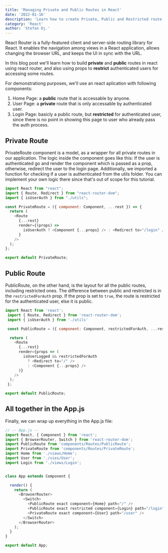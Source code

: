 ```yaml
---
title: 'Managing Private and Public Routes in React'
date: '2022-01-16'
description: 'Learn how to create Private, Public and Restricted route with react router'
category: 'React'
author: 'Stefan Dj.'
---
```


React Router is a fully-featured client and server-side routing library for React. It enables the navigation among views in a React application, allows changing the browser URL, and keeps the UI in sync with the URL.

In this blog post we'll learn how to build **private** and **public** routes in react using react router, and also using props to **restrict** authenticated users for accessing some routes.

For demonstrationg purposes, we'll use an react aplication with following components:

1. Home Page: a **public** route that is accessable by anyone.
2. User Page: a **private** route that is only accessable by authenticated user.
3. Login Page: basicly a public route, but **restricted** for authenticated user, since there is no point in showing this page to user who already pass the auth process.

## Private Route

PrivateRoute component is a model, as a wrapper for all private routes in our application. The logic inside the component goes like this: If the user is authenticated go and render the component which is passed as a prop, otherwise, redirect the user to the login page. Additionally, we imported a function for checking if a user is authenticated from the utils folder. You can implement your own logic there since that's out of scope for this tutorial.


```javascript
import React from "react";
import { Route, Redirect } from "react-router-dom";
import { isUserAuth } from "./utils";

const PrivateRoute = ({ component: Component, ...rest }) => {
  return (
    <Route
      {...rest}
      render={(props) =>
        isUserAuth ? <Component {...props} /> : <Redirect to="/login" />
      }
    />
  );
};

export default PrivateRoute;
```
## Public Route

PublicRoute, on the other hand, is the layout for all the public routes, including restricted ones. The difference between public and restricted is in the `restrictedForAuth` prop. If the prop is set to `true`, the route is restricted for the authenticated user, else it is public.

```javascript
import React from 'react';
 import { Route, Redirect } from 'react-router-dom';
 import { isUserAuth } from './utils'

 const PublicRoute = ({ component: Component, restrictedForAuth, ...rest }) => {

  return (
    <Route
      {...rest}
      render={props => (
        isUserLogged && restrictedForAuth
          ? <Redirect to="/" />
          : <Component {...props} />
      )}
    />
  );
 };

export default PublicRoute;
```

## All together in the App.js

Finally, we can wrap up everything in the App.js file:

```javascript
// -- App.js --
import React, { Component } from 'react';
import { BrowserRouter, Switch } from 'react-router-dom';
import PublicRoute from 'components/Routes/PublicRoute';
import PrivateRoute from 'components/Routes/PrivateRoute';
import Home from './views/Home';
import User from './vies/User';
import Login from './views/Login';


class App extends Component {

  render() {
    return (
      <BrowserRouter>
        <Switch>
          <PublicRoute exact component={Home} path="/" />
          <PublicRoute exact restricted component={Login} path="/login" />
          <PrivateRoute exact component={User} path="/user" />
        </Switch>
      </BrowserRouter>
    );
  }
}

export default App;
```